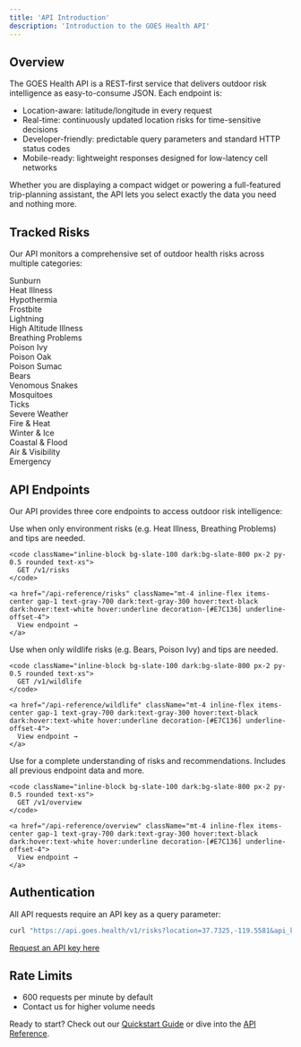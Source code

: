 ```yaml
---
title: 'API Introduction'
description: 'Introduction to the GOES Health API'
---
```


## Overview

The GOES Health API is a REST-first service that delivers outdoor risk intelligence as easy-to-consume JSON. Each endpoint is:

- Location-aware: latitude/longitude in every request
- Real-time: continuously updated location risks for time-sensitive decisions
- Developer-friendly: predictable query parameters and standard HTTP status codes
- Mobile-ready: lightweight responses designed for low-latency cell networks

Whether you are displaying a compact widget or powering a full-featured trip-planning assistant, the API lets you select exactly the data you need and nothing more.

## Tracked Risks

Our API monitors a comprehensive set of outdoor health risks across multiple categories:

<CardGroup cols={2}>
  <Card title="Weather & Climate" icon="cloud-sun">
    <div className="space-y-2">
      <div className="flex items-center gap-2">
        <div className="w-2 h-2 rounded-full bg-red-500"/>
        <div>Sunburn</div>
      </div>
      <div className="flex items-center gap-2">
        <div className="w-2 h-2 rounded-full bg-yellow-500"/>
        <div>Heat Illness</div>
      </div>
      <div className="flex items-center gap-2">
        <div className="w-2 h-2 rounded-full bg-blue-500"/>
        <div>Hypothermia</div>
      </div>
      <div className="flex items-center gap-2">
        <div className="w-2 h-2 rounded-full bg-blue-300"/>
        <div>Frostbite</div>
      </div>
      <div className="flex items-center gap-2">
        <div className="w-2 h-2 rounded-full bg-purple-500"/>
        <div>Lightning</div>
      </div>
    </div>
  </Card>

  <Card title="Terrain & Air Quality" icon="mountain">
    <div className="space-y-2">
      <div className="flex items-center gap-2">
        <div className="w-2 h-2 rounded-full bg-indigo-500"/>
        <div>High Altitude Illness</div>
      </div>
      <div className="flex items-center gap-2">
        <div className="w-2 h-2 rounded-full bg-cyan-500"/>
        <div>Breathing Problems</div>
      </div>
    </div>
  </Card>

  <Card title="Flora Hazards" icon="leaf">
    <div className="space-y-2">
      <div className="flex items-center gap-2">
        <div className="w-2 h-2 rounded-full bg-green-600"/>
        <div>Poison Ivy</div>
      </div>
      <div className="flex items-center gap-2">
        <div className="w-2 h-2 rounded-full bg-green-500"/>
        <div>Poison Oak</div>
      </div>
      <div className="flex items-center gap-2">
        <div className="w-2 h-2 rounded-full bg-green-400"/>
        <div>Poison Sumac</div>
      </div>
    </div>
  </Card>

  <Card title="Wildlife & Insects" icon="paw">
    <div className="space-y-2">
      <div className="flex items-center gap-2">
        <div className="w-2 h-2 rounded-full bg-amber-700"/>
        <div>Bears</div>
      </div>
      <div className="flex items-center gap-2">
        <div className="w-2 h-2 rounded-full bg-orange-500"/>
        <div>Venomous Snakes</div>
      </div>
      <div className="flex items-center gap-2">
        <div className="w-2 h-2 rounded-full bg-gray-500"/>
        <div>Mosquitoes</div>
      </div>
      <div className="flex items-center gap-2">
        <div className="w-2 h-2 rounded-full bg-amber-800"/>
        <div>Ticks</div>
      </div>
    </div>
  </Card>

  <Card title="National Alerts" icon="triangle-exclamation">
    <div className="space-y-2">
      <div className="flex items-center gap-2">
        <div className="w-2 h-2 rounded-full bg-red-600"/>
        <div>Severe Weather</div>
      </div>
      <div className="flex items-center gap-2">
        <div className="w-2 h-2 rounded-full bg-orange-600"/>
        <div>Fire & Heat</div>
      </div>
      <div className="flex items-center gap-2">
        <div className="w-2 h-2 rounded-full bg-blue-600"/>
        <div>Winter & Ice</div>
      </div>
      <div className="flex items-center gap-2">
        <div className="w-2 h-2 rounded-full bg-purple-600"/>
        <div>Coastal & Flood</div>
      </div>
      <div className="flex items-center gap-2">
        <div className="w-2 h-2 rounded-full bg-slate-600"/>
        <div>Air & Visibility</div>
      </div>
      <div className="flex items-center gap-2">
        <div className="w-2 h-2 rounded-full bg-rose-600"/>
        <div>Emergency</div>
      </div>
    </div>
  </Card>
</CardGroup>

## API Endpoints

Our API provides three core endpoints to access outdoor risk intelligence:

<CardGroup cols={3}>
  <Card title="Environmental Risks">
    Use when only environment risks (e.g. Heat Illness, Breathing Problems) and tips are needed.

    <code className="inline-block bg-slate-100 dark:bg-slate-800 px-2 py-0.5 rounded text-xs">
      GET /v1/risks
    </code>

    <a href="/api-reference/risks" className="mt-4 inline-flex items-center gap-1 text-gray-700 dark:text-gray-300 hover:text-black dark:hover:text-white hover:underline decoration-[#E7C136] underline-offset-4">
      View endpoint →
    </a>
  </Card>

  <Card title="Wildlife Risks">
    Use when only wildlife risks (e.g. Bears, Poison Ivy) and tips are needed.

    <code className="inline-block bg-slate-100 dark:bg-slate-800 px-2 py-0.5 rounded text-xs">
      GET /v1/wildlife
    </code>

    <a href="/api-reference/wildlife" className="mt-4 inline-flex items-center gap-1 text-gray-700 dark:text-gray-300 hover:text-black dark:hover:text-white hover:underline decoration-[#E7C136] underline-offset-4">
      View endpoint →
    </a>
  </Card>

  <Card title="Overview & Summary">
    Use for a complete understanding of risks and recommendations. Includes all previous endpoint data and more.

    <code className="inline-block bg-slate-100 dark:bg-slate-800 px-2 py-0.5 rounded text-xs">
      GET /v1/overview
    </code>

    <a href="/api-reference/overview" className="mt-4 inline-flex items-center gap-1 text-gray-700 dark:text-gray-300 hover:text-black dark:hover:text-white hover:underline decoration-[#E7C136] underline-offset-4">
      View endpoint →
    </a>
  </Card>
</CardGroup>

## Authentication

All API requests require an API key as a query parameter:

```bash
curl "https://api.goes.health/v1/risks?location=37.7325,-119.5581&api_key=YOUR_API_KEY"
```

[Request an API key here](mailto:api@goes.health?subject=API%20Key%20Request)

## Rate Limits

- 600 requests per minute by default
- Contact us for higher volume needs

Ready to start? Check out our [Quickstart Guide](/documentation/quickstart) or dive into the [API Reference](/api-reference/risks).